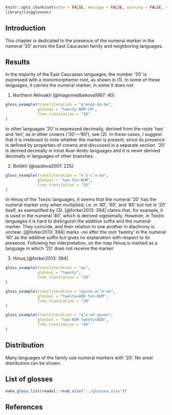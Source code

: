 ```r
knitr::opts_chunk$set(echo = FALSE, message = FALSE, warning = FALSE, comment = '')
library(lingglosses)
```

## Introduction

This chapter is dedicated to the presence of the numeral marker in the numeral ‘20’ across the East Caucasian family and neighboring languages.

## Results

In the majority of the East Caucasian languages, the number ‘20’ is expressed with a monomorphemic root, as shown in (@n_akhvakh_20). In some of these languages, it carries the numeral marker, in some it does not.

(@n_akhvakh_20) Northern Akhvakh [@magomedbekova1967: 40]
```r
gloss_example(transliteration = "q’endo-da-be",
              glosses = "twenty-NUM-CM",
              free_translation = "20"
)
```

In other languages ‘20’ is expressed decimally, derived from the roots ‘two’ and ‘ten’, as in other crowns (‘30’—‘90’), see (@botlikh_20). In these cases, I suggest that it is irrelevant to note whether the marker is present, since its presence is defined by properties of crowns and discussed in a separate section. ‘20’ is derived decimally in most Avar-Andic languages and it is never derived decimally in languages of other branches.

(@botlikh_20) Botlikh [@saidova2001: 225]
```r
gloss_example(transliteration = "k’a-c’a-da",
              glosses = "two-ten-NUM",
              free_translation = "20"
)
```

In Hinuq of the Tsezic languages, it seems that the numeral ‘20’ has the numeral marker only when multiplied, i.e. in ‘40’, ‘60’, and ‘80’ but not in ‘20’ itself, as exemplified by (@hinuq_20_30_40). [@forker2013: 394] claims that, for example, it is used in the numeral ‘40’, which is derived vigesimally. However, in Tsezic languages it is hard to distinguish the additive suffix and the numeral marker. They coincide, and their relation to one another in diachrony is unclear. [@forker2013: 394] marks -*no* after the root ‘twenty’ in the numeral ‘40’ as the additive suffix but gives no explanation with respect to its presence. Following her interpretation, on the map Hinuq is marked as a language in which ‘20’ does not receive the marker.

(@hinuq_20_30_40) Hinuq [@forker2013: 394]
```r
gloss_example(transliteration = "qu",
              glosses = "twenty",
              free_translation = "20"
)
```
```r
gloss_example(transliteration = "qu=no oc’e-no",
              glosses = "twenty=ADD ten-NUM",
              free_translation = "30"
)
```
```r
gloss_example(transliteration = "q’o-no qu=no",
              glosses = "two-NUM twenty=ADD",
              free_translation = "40"
)
```

## Distribution

Many languages of the family use numeral markers with ‘20’. No areal distribution can be shown.

## List of glosses {-}

```r
make_gloss_list(readxl::read_xlsx("../glosses.xlsx"))
```

## References {-}
